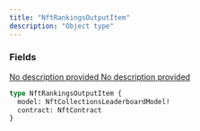 ```yaml
---
title: "NftRankingsOutputItem"
description: "Object type"
---
```


### Fields

<a href="/api-reference/types/nftcollectionsleaderboardmodel">
  <ResponseField name="model" type="NftCollectionsLeaderboardModel!" required>
    No description provided
  </ResponseField>
</a>

<a href="/api-reference/types/nftcontract">
  <ResponseField name="contract" type="NftContract">
    No description provided
  </ResponseField>
</a>


```graphql NftRankingsOutputItem
type NftRankingsOutputItem {
  model: NftCollectionsLeaderboardModel!
  contract: NftContract
}
```
